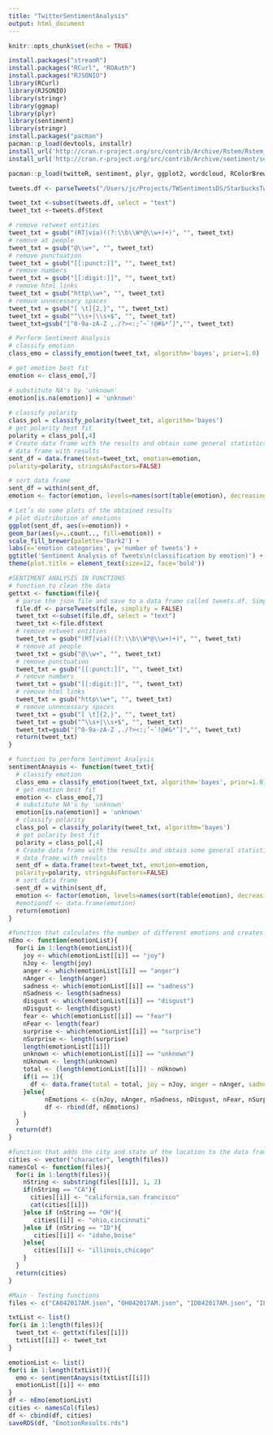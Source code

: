 ```yaml
---
title: "TwitterSentimentAnalysis"
output: html_document
---
```


```r
knitr::opts_chunk$set(echo = TRUE)
```
```r
install.packages("streamR")
install.packages("RCurl", "ROAuth")
install.packages("RJSONIO")
library(RCurl)
library(RJSONIO)
library(stringr)
library(ggmap)
library(plyr)
library(sentiment)
library(stringr)
install.packages("pacman")
pacman::p_load(devtools, installr)
install_url('http://cran.r-project.org/src/contrib/Archive/Rstem/Rstem_0.4-1.tar.gz')
install_url('http://cran.r-project.org/src/contrib/Archive/sentiment/sentiment_0.2.tar.gz')

pacman::p_load(twitteR, sentiment, plyr, ggplot2, wordcloud, RColorBrewer, httpuv, RCurl, base64enc)
```


```r

tweets.df <- parseTweets("/Users/jc/Projects/TWSentimentsDS/StarbucksTweets/starbucksky22.json", simplify = FALSE) #Change This

tweet_txt <-subset(tweets.df, select = "text")
tweet_txt <-tweets.df$text

# remove retweet entities
tweet_txt = gsub("(RT|via)((?:\\b\\W*@\\w+)+)", "", tweet_txt)
# remove at people
tweet_txt = gsub("@\\w+", "", tweet_txt)
# remove punctuation
tweet_txt = gsub("[[:punct:]]", "", tweet_txt)
# remove numbers
tweet_txt = gsub("[[:digit:]]", "", tweet_txt)
# remove html links
tweet_txt = gsub("http\\w+", "", tweet_txt)
# remove unnecessary spaces
tweet_txt = gsub("[ \t]{2,}", "", tweet_txt)
tweet_txt = gsub("^\\s+|\\s+$", "", tweet_txt)
tweet_txt=gsub("[^0-9a-zA-Z ,./?><:;’~`!@#&*’]","", tweet_txt)

```


```r
# Perform Sentiment Analysis
# classify emotion
class_emo = classify_emotion(tweet_txt, algorithm='bayes', prior=1.0)

# get emotion best fit
emotion <- class_emo[,7]

# substitute NA's by 'unknown'
emotion[is.na(emotion)] = 'unknown'
 
# classify polarity
class_pol = classify_polarity(tweet_txt, algorithm='bayes')
# get polarity best fit
polarity = class_pol[,4]
# Create data frame with the results and obtain some general statistics
# data frame with results
sent_df = data.frame(text=tweet_txt, emotion=emotion,
polarity=polarity, stringsAsFactors=FALSE)

# sort data frame
sent_df = within(sent_df,
emotion <- factor(emotion, levels=names(sort(table(emotion), decreasing=TRUE))))

# Let’s do some plots of the obtained results
# plot distribution of emotions
ggplot(sent_df, aes(x=emotion)) +
geom_bar(aes(y=..count.., fill=emotion)) +
scale_fill_brewer(palette='Dark2') +
labs(x='emotion categories', y='number of tweets') +
ggtitle('Sentiment Analysis of Tweets\n(classification by emotion)') +
theme(plot.title = element_text(size=12, face='bold'))
```

```r
#SENTIMENT ANALYSIS IN FUNCTIONS 
# function to clean the data 
gettxt <- function(file){
  # parse the json file and save to a data frame called tweets.df. Simplify = FALSE ensures that we include      lat/lon information in that data frame.
  file.df <- parseTweets(file, simplify = FALSE)
  tweet_txt <-subset(file.df, select = "text")
  tweet_txt <-file.df$text
  # remove retweet entities
  tweet_txt = gsub("(RT|via)((?:\\b\\W*@\\w+)+)", "", tweet_txt)
  # remove at people
  tweet_txt = gsub("@\\w+", "", tweet_txt)
  # remove punctuation
  tweet_txt = gsub("[[:punct:]]", "", tweet_txt)
  # remove numbers
  tweet_txt = gsub("[[:digit:]]", "", tweet_txt)
  # remove html links
  tweet_txt = gsub("http\\w+", "", tweet_txt)
  # remove unnecessary spaces
  tweet_txt = gsub("[ \t]{2,}", "", tweet_txt)
  tweet_txt = gsub("^\\s+|\\s+$", "", tweet_txt)
  tweet_txt=gsub("[^0-9a-zA-Z ,./?><:;’~`!@#&*’]","", tweet_txt)
  return(tweet_txt)
}
```

```r
# function to perform Sentiment Analysis
sentimentAnaysis <- function(tweet_txt){
  # classify emotion
  class_emo = classify_emotion(tweet_txt, algorithm='bayes', prior=1.0)
  # get emotion best fit
  emotion <- class_emo[,7]
  # substitute NA's by 'unknown'
  emotion[is.na(emotion)] = 'unknown'
  # classify polarity
  class_pol = classify_polarity(tweet_txt, algorithm='bayes')
  # get polarity best fit
  polarity = class_pol[,4]
  # Create data frame with the results and obtain some general statistics
  # data frame with results
  sent_df = data.frame(text=tweet_txt, emotion=emotion,
  polarity=polarity, stringsAsFactors=FALSE)
  # sort data frame
  sent_df = within(sent_df,
  emotion <- factor(emotion, levels=names(sort(table(emotion), decreasing=TRUE))))
  #emotiondf <- data.frame(emotion)
  return(emotion)
}
```

```r
#function that calculates the number of different emotions and creates a data frame
nEmo <- function(emotionList){
  for(i in 1:length(emotionList)){
    joy <- which(emotionList[[i]] == "joy")
    nJoy <- length(joy)
    anger <- which(emotionList[[i]] == "anger")
    nAnger <- length(anger)
    sadness <- which(emotionList[[i]] == "sadness")
    nSadness <- length(sadness)
    disgust <- which(emotionList[[i]] == "disgust")
    nDisgust <- length(disgust)
    fear <- which(emotionList[[i]] == "fear")
    nFear <- length(fear)
    surprise <- which(emotionList[[i]] == "surprise")
    nSurprise <- length(surprise)
    length(emotionList[[i]])
    unknown <- which(emotionList[[i]] == "unknown")
    nUknown <- length(unknown)
    total <- (length(emotionList[[i]]) - nUknown)
    if(i == 1){
      df <- data.frame(total = total, joy = nJoy, anger = nAnger, sadness = nSadness, fear = nFear, surprise = nSurprise)
    }else{
          nEmotions <- c(nJoy, nAnger, nSadness, nDisgust, nFear, nSurprise, total)
          df <- rbind(df, nEmotions)
    }
  }
  return(df)
}
```

```r
#function that adds the city and state of the location to the data frame
cities <- vector("character", length(files))
namesCol <- function(files){
  for(i in 1:length(files)){
    nString <- substring(files[[i]], 1, 2)
    if(nString == "CA"){
      cities[[i]] <- "california,san francisco"
      cat(cities[[i]])
    }else if (nString == "OH"){
       cities[[i]] <- "ohio,cincinnati"
    }else if (nString == "ID"){
       cities[[i]] <- "idaho,boise"
    }else{
       cities[[i]] <- "illinois,chicago"
    }
  }
  return(cities)
}

```

```r
#Main - Testing functions
files <- c("CA042017AM.json", "OH042017AM.json", "ID042017AM.json", "IL042017AM.json")

txtList <- list() 
for(i in 1:length(files)){
  tweet_txt <- gettxt(files[[i]])
  txtList[[i]] <- tweet_txt
}

emotionList <- list()
for(i in 1:length(txtList)){
  emo <- sentimentAnaysis(txtList[[i]])
  emotionList[[i]] <- emo
}
df <- nEmo(emotionList)
cities <- namesCol(files)
df <- cbind(df, cities)
saveRDS(df, "EmotionResults.rds")
```








